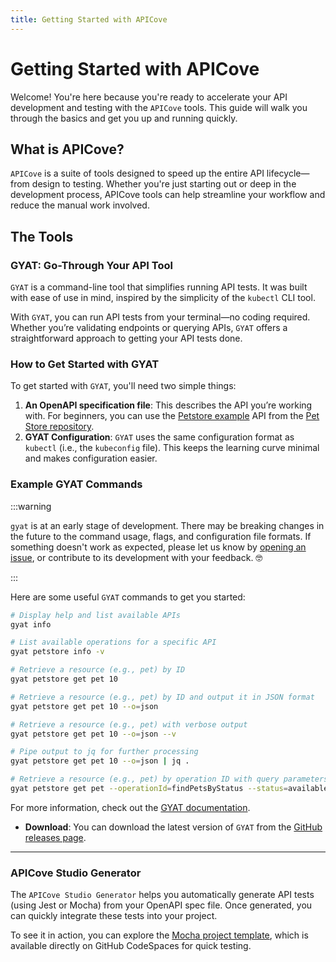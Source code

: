 ```yaml
---
title: Getting Started with APICove
---
```


# Getting Started with APICove

Welcome! You're here because you're ready to accelerate your API development and testing with the `APICove` tools. This guide will walk you through the basics and get you up and running quickly.

## What is APICove?

`APICove` is a suite of tools designed to speed up the entire API lifecycle—from design to testing. Whether you're just starting out or deep in the development process, APICove tools can help streamline your workflow and reduce the manual work involved.

## The Tools

### GYAT: Go-Through Your API Tool

`GYAT` is a command-line tool that simplifies running API tests. It was built with ease of use in mind, inspired by the simplicity of the `kubectl` CLI tool.

With `GYAT`, you can run API tests from your terminal—no coding required. Whether you’re validating endpoints or querying APIs, `GYAT` offers a straightforward approach to getting your API tests done.

### How to Get Started with GYAT

To get started with `GYAT`, you'll need two simple things:

1. **An OpenAPI specification file**: This describes the API you’re working with. For beginners, you can use the [Petstore example](https://github.com/swagger-api/swagger-petstore/blob/master/src/main/resources/openapi.yaml) API from the [Pet Store repository](https://github.com/swagger-api/swagger-petstore).
2. **GYAT Configuration**: `GYAT` uses the same configuration format as `kubectl` (i.e., the `kubeconfig` file). This keeps the learning curve minimal and makes configuration easier.

### Example GYAT Commands

:::warning

`gyat` is at an early stage of development. There may be breaking changes in the future to the command usage, flags, and configuration file formats. If something doesn't work as expected, please let us know by [opening an issue](https://go.rebelion.la/apicove-feedback), or contribute to its development with your feedback. 🤓

:::

Here are some useful `GYAT` commands to get you started:

```bash {2,5,8,11,14,17,20}
# Display help and list available APIs
gyat info

# List available operations for a specific API
gyat petstore info -v

# Retrieve a resource (e.g., pet) by ID
gyat petstore get pet 10

# Retrieve a resource (e.g., pet) by ID and output it in JSON format
gyat petstore get pet 10 --o=json

# Retrieve a resource (e.g., pet) with verbose output
gyat petstore get pet 10 --o=json --v

# Pipe output to jq for further processing
gyat petstore get pet 10 --o=json | jq .

# Retrieve a resource (e.g., pet) by operation ID with query parameters and output in YAML format
gyat petstore get pet --operationId=findPetsByStatus --status=available --o=yaml
```

For more information, check out the [GYAT documentation](/docs/gyat/).

* **Download**: You can download the latest version of `GYAT` from the [GitHub releases page](https://go.rebelion.la/apicove-downloads).

---

### APICove Studio Generator

The `APICove Studio Generator` helps you automatically generate API tests (using Jest or Mocha) from your OpenAPI spec file. Once generated, you can quickly integrate these tests into your project.

To see it in action, you can explore the [Mocha project template](https://github.com/la-rebelion/apicove-mocha-ts-project-template), which is available directly on GitHub CodeSpaces for quick testing.
